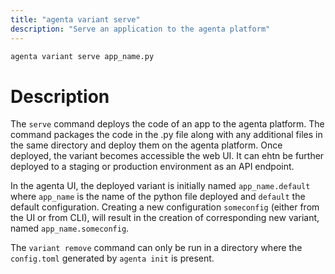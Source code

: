 ```yaml
---
title: "agenta variant serve"
description: "Serve an application to the agenta platform"
---
```


```bash
agenta variant serve app_name.py
```

# Description
The `serve` command deploys the code of an app to the agenta platform. The command packages the code in the .py file along with any additional files in the same directory and deploy them on the agenta platform. Once deployed, the variant becomes accessible the web UI. It can ehtn be further deployed to a staging or production environment as an API endpoint.

In the agenta UI, the deployed variant is initially named `app_name.default` where `app_name` is the name of the python file deployed and `default` the default configuration. Creating a new configuration `someconfig` (either from the UI or from CLI), will result in the creation of corresponding new variant, named `app_name.someconfig`.


<Warning> The `variant remove` command can only be run in a directory where the `config.toml` generated by `agenta init` is present. </Warning>
